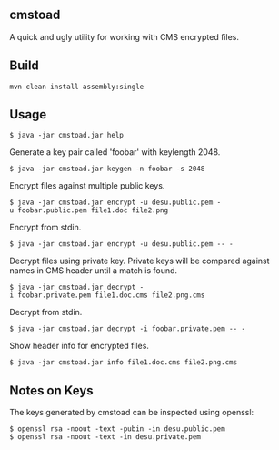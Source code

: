 == cmstoad ==

A quick and ugly utility for working with CMS encrypted files.

== Build ==

<pre>
mvn clean install assembly:single
</pre>

== Usage ==

 $ java -jar cmstoad.jar help

Generate a key pair called 'foobar' with keylength 2048.
 $ java -jar cmstoad.jar keygen -n foobar -s 2048

Encrypt files against multiple public keys.
 $ java -jar cmstoad.jar encrypt -u desu.public.pem -u foobar.public.pem file1.doc file2.png

Encrypt from stdin.
 $ java -jar cmstoad.jar encrypt -u desu.public.pem -- -

Decrypt files using private key.  Private keys will be compared against names in CMS header until a match is found.
 $ java -jar cmstoad.jar decrypt -i foobar.private.pem file1.doc.cms file2.png.cms

Decrypt from stdin.
 $ java -jar cmstoad.jar decrypt -i foobar.private.pem -- -

Show header info for encrypted files.
 $ java -jar cmstoad.jar info file1.doc.cms file2.png.cms

== Notes on Keys ==

The keys generated by cmstoad can be inspected using openssl:
 $ openssl rsa -noout -text -pubin -in desu.public.pem
 $ openssl rsa -noout -text -in desu.private.pem
